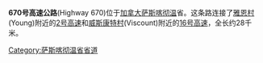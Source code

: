 {{expand|time=2016-10-16T13:31:19+00:00}}
{{unreferenced|time=2016-10-16T13:31:19+00:00}}
'''670号高速公路'''(Highway 670)位于[[加拿大|加拿大]][[萨斯喀彻温|萨斯喀彻温]]省。这条路连接了[[雅恩村|雅恩村]](Young)附近的[[2号高速公路_(萨斯喀彻温)|2号高速]]和[[威斯康特村|威斯康特村]](Viscount)附近的[[670号高速公路_(萨斯喀彻温)|16号高速]]，全长约28千米。

[[Category:萨斯喀彻温省省道|Category:萨斯喀彻温省省道]]